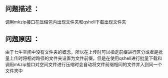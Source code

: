 ## **问题描述** ：


调用mkzip接口在压缩包内出现文件夹和qshell下载出现文件夹


## **问题原因** ：


由于七牛空间中没有文件夹的概念，所以在上传时可以指定前缀进行区分或者是批量上传时将相对路径的文件夹设置为文件前缀，但是在使用qshell进行批量下载和调用mkzip接口对空间文件进行压缩时会自动将文件前缀相同的文件并入到同一个文件夹中
